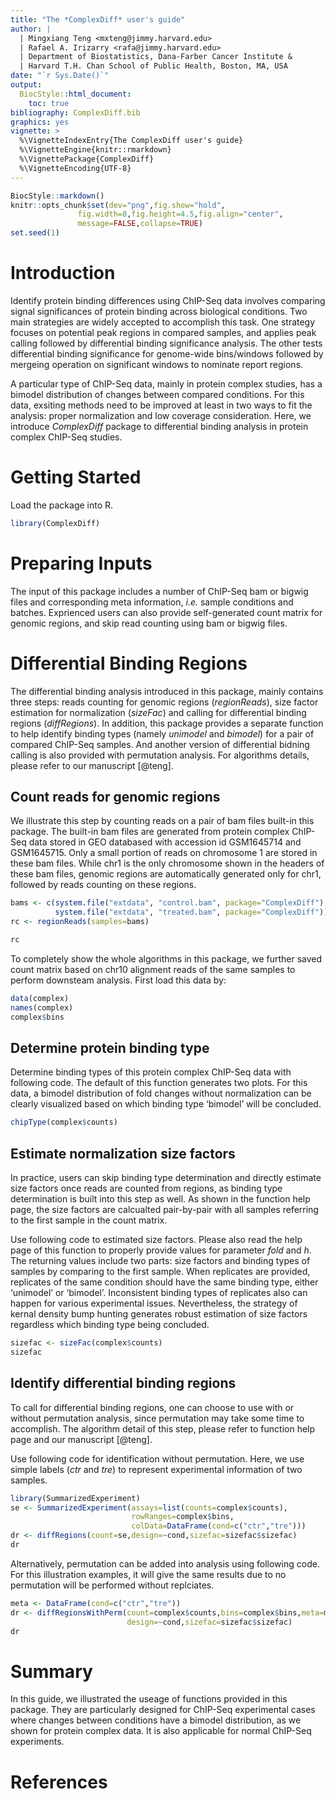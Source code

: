 ```yaml
---
title: "The *ComplexDiff* user's guide"
author: |
  | Mingxiang Teng <mxteng@jimmy.harvard.edu>
  | Rafael A. Irizarry <rafa@jimmy.harvard.edu>
  | Department of Biostatistics, Dana-Farber Cancer Institute &
  | Harvard T.H. Chan School of Public Health, Boston, MA, USA
date: "`r Sys.Date()`"
output:
  BiocStyle::html_document:
    toc: true
bibliography: ComplexDiff.bib
graphics: yes
vignette: >
  %\VignetteIndexEntry{The ComplexDiff user's guide}
  %\VignetteEngine{knitr::rmarkdown}
  %\VignettePackage{ComplexDiff}
  %\VignetteEncoding{UTF-8}
---
```


```r
BiocStyle::markdown()
knitr::opts_chunk$set(dev="png",fig.show="hold",
               fig.width=8,fig.height=4.5,fig.align="center",
               message=FALSE,collapse=TRUE)
set.seed(1)
```

# Introduction

Identify protein binding differences using ChIP-Seq data involves comparing
signal significances of protein binding across biological conditions. Two
main strategies are widely accepted to accomplish this task. One strategy 
focuses on potential peak regions in compared samples, and applies peak 
calling followed by differential binding significance analysis. The other
tests differential binding significance for genome-wide bins/windows followed
by mergeing operation on significant windows to nominate report regions.

A particular type of ChIP-Seq data, mainly in protein complex studies, 
has a bimodel distribution of changes between compared conditions. For this
data, exsiting methods need to be improved at least in two ways to fit the
analysis: proper normalization and low coverage consideration. Here, we 
introduce *ComplexDiff* package to differential binding analysis in protein
complex ChIP-Seq studies. 

# Getting Started

Load the package into R.

```r
library(ComplexDiff)
```

# Preparing Inputs

The input of this package includes a number of ChIP-Seq bam or bigwig files
and corresponding meta information, *i.e.* sample conditions and batches. 
Exprienced users can also provide self-generated count matrix for genomic
regions, and skip read counting using bam or bigwig files.

# Differential Binding Regions

The differential binding analysis introduced in this package, mainly contains
three steps: reads counting for genomic regions (*regionReads*), size factor
estimation for normalization (*sizeFac*) and calling for differential binding
regions (*diffRegions*). In addition, this package provides a separate 
function to help identify binding types (namely *unimodel* and *bimodel*) for
a pair of compared ChIP-Seq samples. And another version of differential
bidning calling is also provided with permutation analysis. For algorithms 
details, please refer to our manuscript [@teng].

## Count reads for genomic regions

We illustrate this step by counting reads on a pair of bam files built-in 
this package. The built-in bam files are generated from protein complex 
ChIP-Seq data stored in GEO databased with accession id GSM1645714 and 
GSM1645715. Only a small portion of reads on chromosome 1 are stored in
these bam files. While chr1 is the only chromosome shown in the headers of 
these bam files, genomic regions are automatically generated only for chr1,
followed by reads counting on these regions.

```r
bams <- c(system.file("extdata", "control.bam", package="ComplexDiff"),
          system.file("extdata", "treated.bam", package="ComplexDiff"))
rc <- regionReads(samples=bams)
```
```r
rc
```

To completely show the whole algorithms in this package, we further saved
count matrix based on chr10 alignment reads of the same samples to perform
downsteam analysis. First load this data by:

```r
data(complex)
names(complex)
complex$bins
```

## Determine protein binding type

Determine binding types of this protein complex ChIP-Seq data with
following code. The default of this function generates two plots. For this
data, a bimodel distribution of fold changes without normalization can be
clearly visualized based on which binding type 'bimodel' will be concluded.

```r
chipType(complex$counts)
```

## Estimate normalization size factors

In practice, users can skip binding type determination and directly estimate
size factors once reads are counted from regions, as binding type 
determination is built into this step as well. As shown in the function help
page, the size factors are calcualted pair-by-pair with all samples referring
to the first sample in the count matrix.

Use following code to estimated size factors. Please also read the help page
of this function to properly provide values for parameter *fold* and *h*. The
returning values include two parts: size factors and binding types
of samples by comparing to the first sample. When replicates are provided, 
replicates of the same condition should have the same binding type, either
'unimodel' or 'bimodel'. Inconsistent binding types of replicates also
can happen for various experimental issues. Nevertheless, the strategy of 
kernal density bump hunting generates robust estimation of size factors
regardless which binding type being concluded.

```r
sizefac <- sizeFac(complex$counts)
sizefac
```

## Identify differential binding regions

To call for differential binding regions, one can choose to use with or
without permutation analysis, since permutation may take some time to
accomplish. The algorithm detail of this step, please refer to function
help page and our manuscript [@teng]. 

Use following code for identification without permutation. Here, we use
simple labels (*ctr* and *tre*) to represent experimental information
of two samples.

```r
library(SummarizedExperiment)
se <- SummarizedExperiment(assays=list(counts=complex$counts),
                           rowRanges=complex$bins,
                           colData=DataFrame(cond=c("ctr","tre")))
dr <- diffRegions(count=se,design=~cond,sizefac=sizefac$sizefac)
dr
```

Alternatively, permutation can be added into analysis using following code.
For this illustration examples, it will give the same results due to no
permutation will be performed without replciates.

```r
meta <- DataFrame(cond=c("ctr","tre"))
dr <- diffRegionsWithPerm(count=complex$counts,bins=complex$bins,meta=meta,
                          design=~cond,sizefac=sizefac$sizefac)
dr
```

# Summary

In this guide, we illustrated the useage of functions provided in this
package. They are particularly designed for ChIP-Seq experimental cases
where changes between conditions have a bimodel distribution, as we shown
for protein complex data. It is also applicable for normal ChIP-Seq 
experiments.

# References
